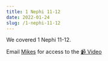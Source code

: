 ```yaml
---
title: 1 Nephi 11-12
date: 2022-01-24
slug: /1-nephi-11-12
---
```


We covered 1 Nephi 11-12.

Email [Mikes](mailto:models.prelims-0d@icloud.com) for access to the [📹 Video](https://www.youtube.com/watch?v=Kqf16E6VLCM)
